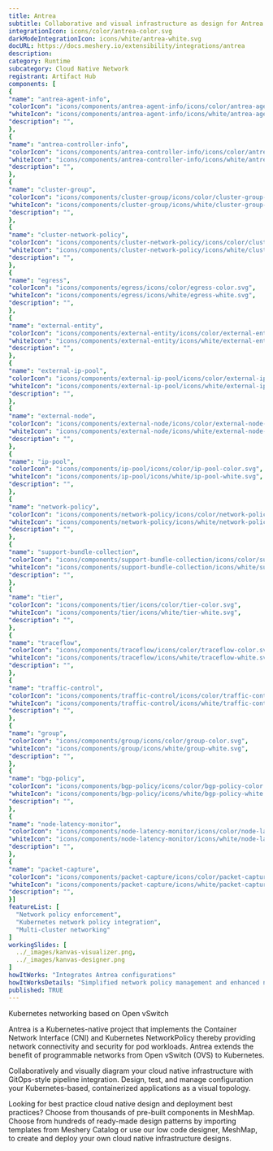 ```yaml
---
title: Antrea
subtitle: Collaborative and visual infrastructure as design for Antrea
integrationIcon: icons/color/antrea-color.svg
darkModeIntegrationIcon: icons/white/antrea-white.svg
docURL: https://docs.meshery.io/extensibility/integrations/antrea
description: 
category: Runtime
subcategory: Cloud Native Network
registrant: Artifact Hub
components: [
{
"name": "antrea-agent-info",
"colorIcon": "icons/components/antrea-agent-info/icons/color/antrea-agent-info-color.svg",
"whiteIcon": "icons/components/antrea-agent-info/icons/white/antrea-agent-info-white.svg",
"description": "",
},
{
"name": "antrea-controller-info",
"colorIcon": "icons/components/antrea-controller-info/icons/color/antrea-controller-info-color.svg",
"whiteIcon": "icons/components/antrea-controller-info/icons/white/antrea-controller-info-white.svg",
"description": "",
},
{
"name": "cluster-group",
"colorIcon": "icons/components/cluster-group/icons/color/cluster-group-color.svg",
"whiteIcon": "icons/components/cluster-group/icons/white/cluster-group-white.svg",
"description": "",
},
{
"name": "cluster-network-policy",
"colorIcon": "icons/components/cluster-network-policy/icons/color/cluster-network-policy-color.svg",
"whiteIcon": "icons/components/cluster-network-policy/icons/white/cluster-network-policy-white.svg",
"description": "",
},
{
"name": "egress",
"colorIcon": "icons/components/egress/icons/color/egress-color.svg",
"whiteIcon": "icons/components/egress/icons/white/egress-white.svg",
"description": "",
},
{
"name": "external-entity",
"colorIcon": "icons/components/external-entity/icons/color/external-entity-color.svg",
"whiteIcon": "icons/components/external-entity/icons/white/external-entity-white.svg",
"description": "",
},
{
"name": "external-ip-pool",
"colorIcon": "icons/components/external-ip-pool/icons/color/external-ip-pool-color.svg",
"whiteIcon": "icons/components/external-ip-pool/icons/white/external-ip-pool-white.svg",
"description": "",
},
{
"name": "external-node",
"colorIcon": "icons/components/external-node/icons/color/external-node-color.svg",
"whiteIcon": "icons/components/external-node/icons/white/external-node-white.svg",
"description": "",
},
{
"name": "ip-pool",
"colorIcon": "icons/components/ip-pool/icons/color/ip-pool-color.svg",
"whiteIcon": "icons/components/ip-pool/icons/white/ip-pool-white.svg",
"description": "",
},
{
"name": "network-policy",
"colorIcon": "icons/components/network-policy/icons/color/network-policy-color.svg",
"whiteIcon": "icons/components/network-policy/icons/white/network-policy-white.svg",
"description": "",
},
{
"name": "support-bundle-collection",
"colorIcon": "icons/components/support-bundle-collection/icons/color/support-bundle-collection-color.svg",
"whiteIcon": "icons/components/support-bundle-collection/icons/white/support-bundle-collection-white.svg",
"description": "",
},
{
"name": "tier",
"colorIcon": "icons/components/tier/icons/color/tier-color.svg",
"whiteIcon": "icons/components/tier/icons/white/tier-white.svg",
"description": "",
},
{
"name": "traceflow",
"colorIcon": "icons/components/traceflow/icons/color/traceflow-color.svg",
"whiteIcon": "icons/components/traceflow/icons/white/traceflow-white.svg",
"description": "",
},
{
"name": "traffic-control",
"colorIcon": "icons/components/traffic-control/icons/color/traffic-control-color.svg",
"whiteIcon": "icons/components/traffic-control/icons/white/traffic-control-white.svg",
"description": "",
},
{
"name": "group",
"colorIcon": "icons/components/group/icons/color/group-color.svg",
"whiteIcon": "icons/components/group/icons/white/group-white.svg",
"description": "",
},
{
"name": "bgp-policy",
"colorIcon": "icons/components/bgp-policy/icons/color/bgp-policy-color.svg",
"whiteIcon": "icons/components/bgp-policy/icons/white/bgp-policy-white.svg",
"description": "",
},
{
"name": "node-latency-monitor",
"colorIcon": "icons/components/node-latency-monitor/icons/color/node-latency-monitor-color.svg",
"whiteIcon": "icons/components/node-latency-monitor/icons/white/node-latency-monitor-white.svg",
"description": "",
},
{
"name": "packet-capture",
"colorIcon": "icons/components/packet-capture/icons/color/packet-capture-color.svg",
"whiteIcon": "icons/components/packet-capture/icons/white/packet-capture-white.svg",
"description": "",
}]
featureList: [
  "Network policy enforcement",
  "Kubernetes network policy integration",
  "Multi-cluster networking"
]
workingSlides: [
  ../_images/kanvas-visualizer.png,
  ../_images/kanvas-designer.png
]
howItWorks: "Integrates Antrea configurations"
howItWorksDetails: "Simplified network policy management and enhanced networking in Kubernetes"
published: TRUE
---
```

<p>
Kubernetes networking based on Open vSwitch
</p>
<p>Antrea is a Kubernetes-native project that implements the Container Network Interface (CNI) and Kubernetes NetworkPolicy thereby providing network connectivity and security for pod workloads. Antrea extends the benefit of programmable networks from Open vSwitch (OVS) to Kubernetes.</p><p>
    Collaboratively and visually diagram your cloud native infrastructure with GitOps-style pipeline integration. Design, test, and manage configuration your Kubernetes-based, containerized applications as a visual topology.
</p>
<p>
    Looking for best practice cloud native design and deployment best practices? Choose from thousands of pre-built components in MeshMap. Choose from hundreds of ready-made design patterns by importing templates from Meshery Catalog or use our low code designer, MeshMap, to create and deploy your own cloud native infrastructure designs.
</p>

